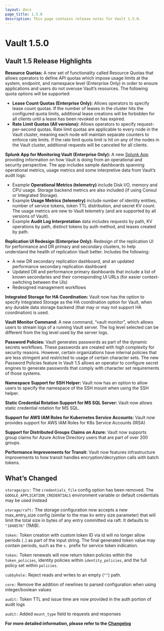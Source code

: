 ```yaml
---
layout: docs
page_title: 1.5.0
description: This page contains release notes for Vault 1.5.0.
---
```


# Vault 1.5.0

## Vault 1.5 Release Highlights

**Resource Quotas:** A new set of functionality called Resource Quotas that allows operators to define API quotas which impose usage limits at the system, endpoint, and namespace level (Enterprise Only) in order to ensure applications and users do not overuse Vault’s resources. The following quota options will be supported:

- **Lease Count Quotas (Enterprise Only):** Allows operators to specify lease count quotas. If the number of leases in the cluster hits the configured quota limits, additional lease creations will be forbidden for all clients until a lease has been revoked or has expired.
- **Rate Limit Quotas (All versions):** Allows operators to specify request-per-second quotas. Rate limit quotas are applicable to every node in the Vault cluster, meaning each node will maintain separate counters to enforce rate limits. If the rate limit quota limit is hit on any of the nodes in the Vault cluster, additional requests will be canceled for all clients.

**Splunk App for Monitoring Vault (Enterprise Only):** A new [Splunk App](https://splunkbase.splunk.com/app/5093/) providing information on how Vault is doing from an operational and security perspective. The app includes sample dashboards spanning operational metrics, usage metrics and some interpretive data from Vault’s audit logs:

- Example **Operational Metrics (telemetry)** include Disk I/O, memory and CPU usage. Storage backend metrics are also included (if using Consul or Integrated Storage).
- Example **Usage Metrics (telemetry)** include number of identity entities, number of service tokens, token TTL distribution, and secret KV count. The usage metrics are new to Vault telemetry (and are supported by all versions of Vault).
- Example **Audit Log Interpretation** data includes requests by path, KV operations by path, distinct tokens by auth method, and leases created by path.

**Replication UI Redesign (Enterprise Only):** Redesign of the replication UI for performance and DR primary and secondary clusters, to help understand the health of replication Vault better. Includes the following:

- A new DR secondary replication dashboard, and an updated performance secondary replication dashboard
- Updated DR and performance primary dashboards that include a list of known secondaries and their corresponding UI URLs (for easier context-switching between the UIs)
- Redesigned management workflows

**Integrated Storage for HA Coordination:** Vault now has the option to specify Integrated Storage as the HA coordination option for Vault, when any durable data storage backend (that may or may not support HA coordination) is used.

**Vault Monitor Command:** A new command, “vault monitor”, which allows users to stream logs of a running Vault server. The log level selected can be different from the log level used by the server logs.

**Password Policies:** Vault generates passwords as part of the dynamic secrets workflows. These passwords are created with high complexity for security reasons. However, certain organizations have internal policies that are less stringent and restricted to usage of certain character sets. The new Password Policies feature in Vault 1.5 allows an operator to configure secret engines to generate passwords that comply with character set requirements of those systems.

**Namespace Support for SSH Helper:** Vault now has an option to allow users to specify the namespace of the SSH mount when using the SSH helper.

**Static Credential Rotation Support for MS SQL Server:** Vault now allows static credential rotation for MS SQL.

**Support for AWS IAM Roles for Kubernetes Service Accounts:** Vault now provides support for AWS IAM Roles for K8s Service Accounts (IRSA)

**Support for Distributed Groups Claims on Azure:** Vault now supports group claims for Azure Active Directory users that are part of over 200 groups.

**Performance Improvements for Transit:** Vault now features infrastructure improvements to how transit handles encryption/decryption calls with batch tokens.

## What’s Changed

`storage/gcs:` The `credentials_file` config option has been removed. The `GOOGLE_APPLICATION_CREDENTIALS` environment variable or default credentials may be used instead

`storage/raft:` The storage configuration now accepts a new max_entry_size config (similar to the max kv entry size parameter) that will limit the total size in bytes of any entry committed via raft. It defaults to `"1048576"` (1MiB).

`token:` Token creation with custom token ID via id will no longer allow periods (`.`) as part of the input string. The final generated token value may contain periods, such as the `s.` prefix for service token indication.

`token:` Token renewals will now return token policies within the `token_policies`, identity policies within `identity_policies`, and the full policy set within `policies`.

`cubbyhole:` Reject reads and writes to an empty (`""`) path.

`core:` Remove the addition of newlines to parsed configuration when using integer/boolean values

`audit:` Token TTL and issue time are now provided in the auth portion of audit logs

`audit:` Added `mount_type` field to requests and responses

**For more detailed information, please refer to the [Changelog](https://github.com/hashicorp/vault/blob/main/CHANGELOG.md)**
